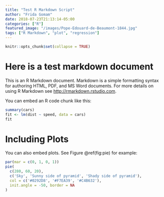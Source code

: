 ```yaml
---
title: "Test R Markdown Script"
author: "Frida Gomam"
date: 2018-07-23T21:13:14-05:00
categories: ["R"]
featured_image: "/images/Pope-Edouard-de-Beaumont-1844.jpg"
tags: ["R Markdown", "plot", "regression"]
---
```


```r
knitr::opts_chunk$set(collapse = TRUE)
```

# Here is a test markdown document

This is an R Markdown document. Markdown is a simple formatting syntax for authoring HTML, PDF, and MS Word documents. For more details on using R Markdown see <http://rmarkdown.rstudio.com>.

You can embed an R code chunk like this:

```r
summary(cars)
fit <- lm(dist ~ speed, data = cars)
fit
```

# Including Plots

You can also embed plots. See Figure \@ref(fig:pie) for example:

```r
par(mar = c(0, 1, 0, 1))
pie(
  c(280, 60, 20),
  c('Sky', 'Sunny side of pyramid', 'Shady side of pyramid'),
  col = c('#0292D8', '#F7EA39', '#C4B632'),
  init.angle = -50, border = NA
)
```

